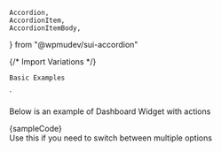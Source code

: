 	Accordion,
	AccordionItem,
	AccordionItemBody,
} from "@wpmudev/sui-accordion"

{/* Import Variations */}


    Basic Examples 
`

<Section contained={true} style={{ paddingTop: 30 }}>
	<p>Below is an example of Dashboard Widget with actions</p>
	<Preview wrapper={true}>
		<DashboardWidgetExample />
	</Preview>
	<Snippet language="js">{sampleCode}</Snippet>
</Section>

<Section title="State" style={{ paddingTop: 0 }}>
	Use this if you need to switch between multiple options
	<Switcher>
		<div label="neutral" value="neutral">
			<Neutral />
		</div>
		<div label="informative" value="informative">
			<Informative />
		</div>
		<div label="success" value="success">
			<Success />
		</div>
	</Switcher>
</Section>
